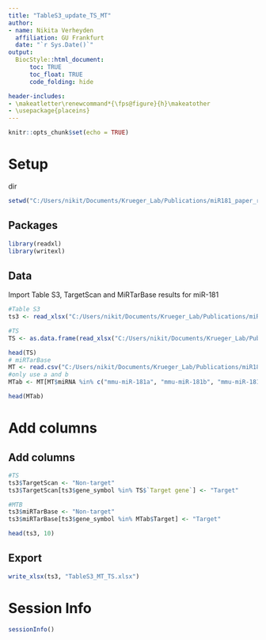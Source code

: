 ```yaml
---
title: "TableS3_update_TS_MT"
author:
- name: Nikita Verheyden
  affiliation: GU Frankfurt
  date: "`r Sys.Date()`"
output:
  BiocStyle::html_document:
      toc: TRUE
      toc_float: TRUE
      code_folding: hide

header-includes:
- \makeatletter\renewcommand*{\fps@figure}{h}\makeatother
- \usepackage{placeins}
---
```



```r
knitr::opts_chunk$set(echo = TRUE)
```


# Setup
dir
```r
setwd("C:/Users/nikit/Documents/Krueger_Lab/Publications/miR181_paper_revisions/TableS3_TS_MT_update")
```

## Packages
```r
library(readxl)
library(writexl)
```

## Data
Import Table S3, TargetScan and MiRTarBase results for miR-181
```r
#Table S3
ts3 <- read_xlsx("C:/Users/nikit/Documents/Krueger_Lab/Publications/miR181_paper/Supplementary_tables/SupplementaryTable_3.xlsx", sheet = 2)

#TS
TS <- as.data.frame(read_xlsx("C:/Users/nikit/Documents/Krueger_Lab/Publications/miR181_paper_revisions/TS-MT_plots/TargetScan7.2__miR-181-5p.predicted_targets.xlsx"))

head(TS)
# miRTarBase
MT <- read.csv("C:/Users/nikit/Documents/Krueger_Lab/Publications/miR181_paper_revisions/TS-MT_plots/all-miR-181_mirtarbase.csv")
#only use a and b
MTab <- MT[MT$miRNA %in% c("mmu-miR-181a", "mmu-miR-181b", "mmu-miR-181a-5p", "mmu-miR-181b-5p"),]

head(MTab)


```


# Add columns
## Add columns
```r
#TS
ts3$TargetScan <- "Non-target"
ts3$TargetScan[ts3$gene_symbol %in% TS$`Target gene`] <- "Target"

#MTB
ts3$miRTarBase <- "Non-target"
ts3$miRTarBase[ts3$gene_symbol %in% MTab$Target] <- "Target"

head(ts3, 10)

```

## Export
```r
write_xlsx(ts3, "TableS3_MT_TS.xlsx")
```



# Session Info
```r
sessionInfo()
```

